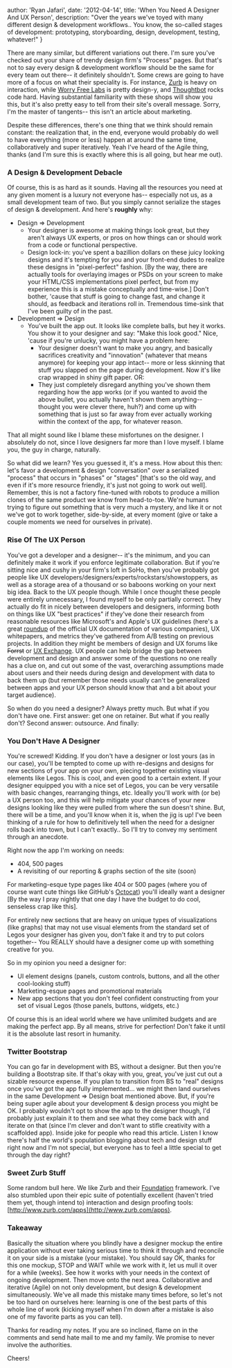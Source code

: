 
  author: 'Ryan Jafari',
  date: '2012-04-14',
  title: 'When You Need A Designer And UX Person',
  description:
    "Over the years we've toyed with many different design & development workflows.. You know, the so-called stages of development: prototyping, storyboarding, design, development, testing, whatever!"
}


There are many similar, but different variations out there. I'm sure you've checked out your share of trendy design firm's "Process" pages. But that's not to say every design & development workflow should be the same for every team out there-- it definitely shouldn't. Some crews are going to have more of a focus on what their speciality is. For instance, [Zurb](http://www.zurb.com/) is heavy on interaction, while [Worry Free Labs](http://www.worryfreelabs.com/) is pretty design-y, and [Thoughtbot](http://thoughtbot.com/) rocks code hard. Having substantial familiarity with these shops will show you this, but it's also pretty easy to tell from their site's overall message. Sorry, I'm the master of tangents-- this isn't an article about marketing.

Despite these differences, there's one thing that we think should remain constant: the realization that, in the end, everyone would probably do well to have everything (more or less) happen at around the same time, collaboratively and super iteratively. Yeah I've heard of the Agile thing, thanks (and I'm sure this is exactly where this is all going, but hear me out).

### A Design & Development Debacle

Of course, this is as hard as it sounds. Having all the resources you need at any given moment is a luxury not everyone has-- especially not us, as a small development team of two. But you simply cannot serialize the stages of design & development. And here's **roughly** why:

- Design => Development
  - Your designer is awesome at making things look great, but they aren't always UX experts, or pros on how things can or should work from a code or functional perspective.
  - Design lock-in: you've spent a bazillion dollars on these juicy looking designs and it's tempting for you and your front-end dudes to realize these designs in "pixel-perfect" fashion. \[By the way, there are actually tools for overlaying images or PSDs on your screen to make your HTML/CSS implementations pixel perfect, but from my experience this is a mistake conceptually and time-wise.\] Don't bother, 'cause that stuff is going to change fast, and change it should, as feedback and iterations roll in. Tremendous time-sink that I've been guilty of in the past.
- Development => Design
  - You've built the app out. It looks like complete balls, but hey it works. You show it to your designer and say: "Make this look good." Nice, 'cause if you're unlucky, you might have a problem here:
    - Your designer doesn't want to make you angry, and basically sacrifices creativity and "innovation" (whatever that means anymore) for keeping your app intact-- more or less skinning that stuff you slapped on the page during development. Now it's like crap wrapped in shiny gift paper. OR:
    - They just completely disregard anything you've shown them regarding how the app works (or if you wanted to avoid the above bullet, you actually haven't shown them anything-- thought you were clever there, huh?) and come up with something that is just so far away from ever actually working within the context of the app, for whatever reason.

That all might sound like I blame these misfortunes on the designer. I absolutely do not, since I love designers far more than I love myself. I blame you, the guy in charge, naturally.

So what did we learn? Yes you guessed it, it's a mess. How about this then: let's favor a development & design "conversation" over a serialized "process" that occurs in "phases" or "stages" \[that's so the old way, and even if it's more resource friendly, it's just not going to work out well\]. Remember, this is not a factory fine-tuned with robots to produce a million clones of the same product we know from head-to-toe. We're humans trying to figure out something that is very much a mystery, and like it or not we've got to work together, side-by-side, at every moment (give or take a couple moments we need for ourselves in private).

### Rise Of The UX Person

You've got a developer and a designer-- it's the minimum, and you can definitely make it work if you enforce legitimate collaboration. But if you're sitting nice and cushy in your firm's loft in SoHo, then you've probably got people like UX developers/designers/experts/rockstars/showstoppers, as well as a storage area of a thousand or so baboons working on your next big idea. Back to the UX people though. While I once thought these people were entirely unnecessary, I found myself to be only partially correct. They actually do fit in nicely between developers and designers, informing both on things like UX "best practices" if they've done their research from reasonable resources like Microsoft's and Apple's UX guidelines (here's a great [roundup](http://usabilitygeek.com/official-usability-user-experience-user-interface-guidelines-from-companies/) of the official UX documentation of various companies), UX whitepapers, and metrics they've gathered from A/B testing on previous projects. In addition they might be members of design and UX forums like ~~Forrst~~ or [UX Exchange](http://ux.stackexchange.com/?tab=month). UX people can help bridge the gap between development and design and answer some of the questions no one really has a clue on, and cut out some of the vast, overarching assumptions made about users and their needs during design and development with data to back them up (but remember those needs usually can't be generalized between apps and your UX person should know that and a bit about your target audience).

So when do you need a designer? Always pretty much. But what if you don't have one. First answer: get one on retainer. But what if you really don't? Second answer: outsource. And finally:

### You Don't Have A Designer

You're screwed! Kidding. If you don't have a designer or lost yours (as in our case), you'll be tempted to come up with re-designs and designs for new sections of your app on your own, piecing together existing visual elements like Legos. This is cool, and even good to a certain extent. If your designer equipped you with a nice set of Legos, you can be very versatile with basic changes, rearranging things, etc. Ideally you'll work with (or be) a UX person too, and this will help mitigate your chances of your new designs looking like they were pulled from where the sun doesn't shine. But, there will be a time, and you'll know when it is, when the jig is up! I've been thinking of a rule for how to definitively tell when the need for a designer rolls back into town, but I can't exactly.. So I'll try to convey my sentiment through an anecdote.

Right now the app I'm working on needs:

- 404, 500 pages
- A revisiting of our reporting & graphs section of the site (soon)

For marketing-esque type pages like 404 or 500 pages (where you of course want cute things like GitHub's [Octocat](http://octodex.github.com/)) you'll ideally want a designer \[By the way I pray nightly that one day I have the budget to do cool, senseless crap like this\].

For entirely new sections that are heavy on unique types of visualizations (like graphs) that may not use visual elements from the standard set of Legos your designer has given you, don't fake it and try to put colors together-- You REALLY should have a designer come up with something creative for you.

So in my opinion you need a designer for:

- UI element designs (panels, custom controls, buttons, and all the other cool-looking stuff)
- Marketing-esque pages and promotional materials
- New app sections that you don't feel confident constructing from your set of visual Legos (those panels, buttons, widgets, etc.)

Of course this is an ideal world where we have unlimited budgets and are making the perfect app. By all means, strive for perfection! Don't fake it until it is the absolute last resort in humanity.

### Twitter Bootstrap

You can go far in development with BS, without a designer. But then you're building a Bootstrap site. If that's okay with you, great, you've just cut out a sizable resource expense. If you plan to transition from BS to "real" designs once you've got the app fully implemented... we might then land ourselves in the same Development => Design boat mentioned above. But, if you're being super agile about your development & design process you might be OK. I probably wouldn't opt to show the app to the designer though, I'd probably just explain it to them and see what they come back with and iterate on that (since I'm clever and don't want to stifle creativity with a scaffolded app). Inside joke for people who read this article. Listen I know there's half the world's population blogging about tech and design stuff right now and I'm not special, but everyone has to feel a little special to get through the day right?

### Sweet Zurb Stuff

Some random bull here. We like Zurb and their [Foundation](http://foundation.zurb.com/) framework. I've also stumbled upon their epic suite of potentially excellent (haven't tried them yet, though intend to) interaction and design proofing tools: [http://www.zurb.com/apps](http://www.zurb.com/apps).

### Takeaway

Basically the situation where you blindly have a designer mockup the entire application without ever taking serious time to think it through and reconcile it on your side is a mistake (your mistake). You should say OK, thanks for this one mockup, STOP and WAIT while we work with it, let us mull it over for a while (weeks). See how it works with your needs in the context of ongoing development. Then move onto the next area. Collaborative and iterative (Agile) on not only development, but design & development simultaneously. We've all made this mistake many times before, so let's not be too hard on ourselves here: learning is one of the best parts of this whole line of work (kicking myself when I'm down after a mistake is also one of my favorite parts as you can tell).

Thanks for reading my notes. If you are so inclined, flame on in the comments and send hate mail to me and my family. We promise to never involve the authorities.

Cheers!
